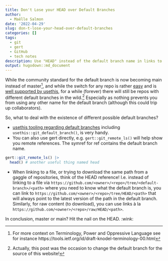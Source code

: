 ```yaml
---
title: Don't Lose your HEAD over Default Branches
author:
  - Maëlle Salmon
date: '2022-04-29'
slug: don-t-lose-your-head-over-default-branches
categories: []
tags:
  - git
  - gert
  - GitHub
  - tech notes
description: Use "HEAD" instead of the default branch name in links to files on GitHub, as it will work for any default branch name.
output: hugodown::md_document
---
```


While the community standard for the default branch is now becoming main instead of master[^oppressive], and while the switch for any repo is rather [easy](https://www.hanselman.com/blog/easily-rename-your-git-default-branch-from-master-to-main) and is [well supported by usethis](https://www.tidyverse.org/blog/2021/10/renaming-default-branch/), for a while (forever) there will still be repos with different default branches in the wild.[^roweb3] Especially as nothing prevents you from using any other name for the default branch (although this could trip up collaborators).

So, what to deal with the existence of different possible default branches?

- [usethis tooling regarding default branches](https://www.tidyverse.org/blog/2021/10/renaming-default-branch/) including `usethis::git_default_branch()`, is very handy.
- You can also use gert directly, e.g. `gert::git_remote_ls()` will help show you remote references. The symref for ref contains the default branch name. 

```r
gert::git_remote_ls() |>
  head() # another useful thing named head
```

- When linking to a file, or trying to download the same path from a gaggle of repositories, think of the HEAD reference!
I.e. instead of linking to a file via `https://github.com/<owner>/<repo>/tree/<default-branch>/<path>` where you need to know what the default branch is, you can link to `https://github.com/<owner>/<repo>/tree/HEAD/<path>` that will always point to the latest version of the path in the default branch. Similarly, for raw content (to download), you can use links à la `https://github.com/<owner>/<repo>/raw/HEAD/<path>`.

In conclusion, master or main? Hit the nail on the HEAD. :wink:

[^oppressive]: For more context on Terminology, Power and Oppressive Language see for instance https://tools.ietf.org/id/draft-knodel-terminology-00.html
[^roweb3]: Actually, this post was the occasion to change the default branch for the source of this website!